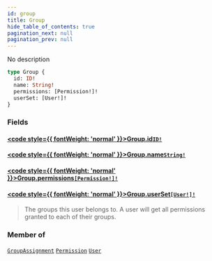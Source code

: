 ```yaml
---
id: group
title: Group
hide_table_of_contents: true
pagination_next: null
pagination_prev: null
---
```








No description

```graphql
type Group {
  id: ID!
  name: String!
  permissions: [Permission!]!
  userSet: [User!]!
}
```


### Fields

#### [<code style={{ fontWeight: 'normal' }}>Group.<b>id</b></code>](#)<Bullet />[`ID!`](/docs/schemas/mikro/scalars/id) <Badge class="secondary" text="non-null"/> <Badge class="secondary" text="scalar"/>
> 
> 

#### [<code style={{ fontWeight: 'normal' }}>Group.<b>name</b></code>](#)<Bullet />[`String!`](/docs/schemas/mikro/scalars/string) <Badge class="secondary" text="non-null"/> <Badge class="secondary" text="scalar"/>
> 
> 

#### [<code style={{ fontWeight: 'normal' }}>Group.<b>permissions</b></code>](#)<Bullet />[`[Permission!]!`](/docs/schemas/mikro/objects/permission) <Badge class="secondary" text="non-null"/> <Badge class="secondary" text="object"/>
> 
> 

#### [<code style={{ fontWeight: 'normal' }}>Group.<b>userSet</b></code>](#)<Bullet />[`[User!]!`](/docs/schemas/mikro/objects/user) <Badge class="secondary" text="non-null"/> <Badge class="secondary" text="object"/>
> The groups this user belongs to. A user will get all permissions granted to each of their groups.
> 



### Member of

[`GroupAssignment`](/docs/schemas/mikro/objects/group-assignment)  <Badge class="secondary" text="object"/><Bullet />[`Permission`](/docs/schemas/mikro/objects/permission)  <Badge class="secondary" text="object"/><Bullet />[`User`](/docs/schemas/mikro/objects/user)  <Badge class="secondary" text="object"/>



